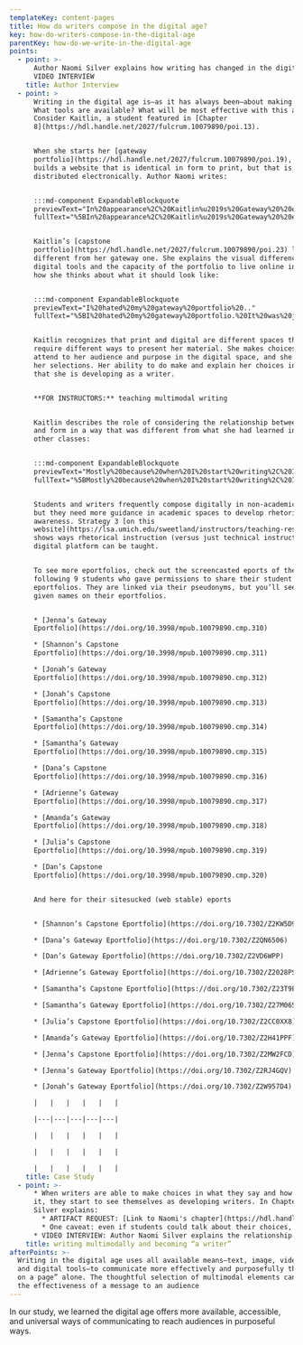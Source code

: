 ```yaml
---
templateKey: content-pages
title: How do writers compose in the digital age?
key: how-do-writers-compose-in-the-digital-age
parentKey: how-do-we-write-in-the-digital-age
points:
  - point: >-
      Author Naomi Silver explains how writing has changed in the digital age:
      VIDEO INTERVIEW
    title: Author Interview
  - point: >
      Writing in the digital age is—as it has always been—about making choices:
      What tools are available? What will be most effective with this audience?
      Consider Kaitlin, a student featured in [Chapter
      8](https://hdl.handle.net/2027/fulcrum.10079890/poi.13).


      When she starts her [gateway
      portfolio](https://hdl.handle.net/2027/fulcrum.10079890/poi.19), she
      builds a website that is identical in form to print, but that is
      distributed electronically. Author Naomi writes:


      :::md-component ExpandableBlockquote
      previewText="In%20appearance%2C%20Kaitlin%u2019s%20Gateway%20%20eportfolio%20%20is%20%20very%20%20similar%20%20to%20%20Madeleine%u2019s%20%20Capstone%20%20eportfolio%20%u2026"
      fullText="%5BIn%20appearance%2C%20Kaitlin%u2019s%20Gateway%20%20eportfolio%20%20is%20%20very%20%20similar%20%20to%20%20Madeleine%u2019s%20%20Capstone%20%20eportfolio%20-%20text-only%20on%20an%20unobtrusive%20background.%20In%20a%20short%20paragraph%20on%20the%20home%20page%2C%20preceding%20the%20description%20of%20the%20artifacts%20I%20quoted%20above%2C%20she%20explains%20this%20look%2C%20writing%2C%20%u2018Welcome%20to%20my%20electronic%20writing%20portfolio%21%20%28see%20figure%208.3%29.%20Despite%20its%20format%2C%20this%20is%20not%20a%20blog.%20Rather%2C%20it%20is%20the%20paperless%2C%20online%20equivalent%20of%20a%20printed%20portfolio%20that%20gives%20you%20samples%20of%20my%20writing%20from%20my%20different%20academic%20concentrations.%u2019%20Here%20Kaitlin%20seems%20to%20be%20offering%20a%20precise%20definition%u2014and%20celebration%u2014of%20%5C%5Ba%5D%20%u2018print%20uploaded%u2019%20digital%20portfolio%2C%20%u2018a%20version%20of%20portfolio%20that%20is%20identical%20in%20form%20to%20the%20print%20but%20that%20is%20distributed%20electronically.%27%5D%28https%3A//hdl.handle.net/2027/fulcrum.10079890/poi.19%29"


      Kaitlin’s [capstone
      portfolio](https://hdl.handle.net/2027/fulcrum.10079890/poi.23) looks very
      different from her gateway one. She explains the visual difference and how
      digital tools and the capacity of the portfolio to live online influences
      how she thinks about what it should look like:


      :::md-component ExpandableBlockquote
      previewText="I%20hated%20my%20gateway%20portfolio%20.."
      fullText="%5BI%20hated%20my%20gateway%20portfolio.%20It%20was%20just%20bland%20and%20boring.%20I%20was%20very%20nervous%20to%20put%20anything%20personal%20on%20it.%20It%20was%20not%20visual.%20It%20was%20just%20a%20bunch%20of%20text%20that%20really%20wasn%u2019t%20broken%20up%20by%20anything.%20It%20wasn%u2019t%20really%20multimedia.%20I%20mean%2C%20there%20were%20links%2C%20but%20just%20in%20the%20text%2C%20like%20here%u2019s%20a%20blue%20word%20here%20and%20there....I%20had%20this%20idea%20that%20it%20really%20needs%20to%20look%20like%20a%20resume%2C%20but%20just%20like%20a%20normal%20paper%20thing%20but%20online%20so%20you%20don%u2019t%20actually%20have%20to%20have%20paper....Whereas%2C%20with%20the%20capstone%20portfolio%2C%20I%20was%20challenging%20myself%20not%20to%20take%20%20paper%20%20and%20%20put%20%20it%20%20online%2C%20%20but%20%20something%20%20that%20%20was%20%20created%20%20online%20%20and%20%20lives%20online.%20The%20content%20was%20made%20for%20that%20form.%20I%20think%20that%20was%20the%20biggest%20difference%20in%20my%20mind.%5D%28https%3A//hdl.handle.net/2027/fulcrum.10079890/poi.20%29"


      Kaitlin recognizes that print and digital are different spaces that
      require different ways to present her material. She makes choices that
      attend to her audience and purpose in the digital space, and she explains
      her selections. Her ability to do make and explain her choices indicates
      that she is developing as a writer.


      **FOR INSTRUCTORS:** teaching multimodal writing


      Kaitlin describes the role of considering the relationship between content
      and form in a way that was different from what she had learned in her
      other classes:


      :::md-component ExpandableBlockquote
      previewText="Mostly%20because%20when%20I%20start%20writing%2C%20I%20usually%20want%20to%20write%20%u2026"
      fullText="%5BMostly%20because%20when%20I%20start%20writing%2C%20I%20usually%20want%20to%20write%20for%20pages%20and%20pages%20and%20pages.%20The%20challenge%20was%20how%20can%20I%20achieve%20the%20same%20effect%20but%20in%20a%20visual%20format%20or%20in%20a%20format%20that%20is%20something%20besides%20a%20printed%208%20x%2011%20piece%20of%20paper%3F%20%u2026%20I%20would%20start%20writing%20for%20paragraphs%2C%20like%20for%20each%20bullet%20point.%20I%20said%2C%20%u2018Okay%2C%20how%20can%20I%20figure%20out%20how%20to%20make%20it%20academic%20but%20at%20the%20same%20time%20not%20go%20on%20for%20pages%3F%u2019%5D%28https%3A//hdl.handle.net/2027/fulcrum.10079890/poi.20%29"


      Students and writers frequently compose digitally in non-academic spaces,
      but they need more guidance in academic spaces to develop rhetorical
      awareness. Strategy 3 [on this
      website](https://lsa.umich.edu/sweetland/instructors/teaching-resources/sequencing-and-scaffolding-assignments.html)
      shows ways rhetorical instruction (versus just technical instruction) on a
      digital platform can be taught.


      To see more eportfolios, check out the screencasted eports of the
      following 9 students who gave permissions to share their student
      eportfolios. They are linked via their pseudonyms, but you’ll see their
      given names on their eportfolios.


      * [Jenna’s Gateway
      Eportfolio](https://doi.org/10.3998/mpub.10079890.cmp.310)

      * [Shannon’s Capstone
      Eportfolio](https://doi.org/10.3998/mpub.10079890.cmp.311)

      * [Jonah’s Gateway
      Eportfolio](https://doi.org/10.3998/mpub.10079890.cmp.312)

      * [Jonah’s Capstone
      Eportfolio](https://doi.org/10.3998/mpub.10079890.cmp.313)

      * [Samantha’s Capstone
      Eportfolio](https://doi.org/10.3998/mpub.10079890.cmp.314)

      * [Samantha’s Gateway
      Eportfolio](https://doi.org/10.3998/mpub.10079890.cmp.315)

      * [Dana’s Capstone
      Eportfolio](https://doi.org/10.3998/mpub.10079890.cmp.316)

      * [Adrienne’s Gateway
      Eportfolio](https://doi.org/10.3998/mpub.10079890.cmp.317)

      * [Amanda’s Gateway
      Eportfolio](https://doi.org/10.3998/mpub.10079890.cmp.318)

      * [Julia’s Capstone
      Eportfolio](https://doi.org/10.3998/mpub.10079890.cmp.319)

      * [Dan’s Capstone
      Eportfolio](https://doi.org/10.3998/mpub.10079890.cmp.320)


      And here for their sitesucked (web stable) eports


      * [Shannon’s Capstone Eportfolio](https://doi.org/10.7302/Z2KW5D9X)

      * [Dana’s Gateway Eportfolio](https://doi.org/10.7302/Z2QN6506)

      * [Dan’s Gateway Eportfolio](https://doi.org/10.7302/Z2VD6WPP)

      * [Adrienne’s Gateway Eportfolio](https://doi.org/10.7302/Z2028PS3)

      * [Samantha’s Capstone Eportfolio](https://doi.org/10.7302/Z23T9FFM)

      * [Samantha’s Gateway Eportfolio](https://doi.org/10.7302/Z27M065W)

      * [Julia’s Capstone Eportfolio](https://doi.org/10.7302/Z2CC0XX8)

      * [Amanda’s Gateway Eportfolio](https://doi.org/10.7302/Z2H41PPF)

      * [Jenna’s Capstone Eportfolio](https://doi.org/10.7302/Z2MW2FCD)

      * [Jenna’s Gateway Eportfolio](https://doi.org/10.7302/Z2RJ4GQV)

      * [Jonah’s Gateway Eportfolio](https://doi.org/10.7302/Z2W957D4)

      |   |   |   |   |   |

      |---|---|---|---|---|

      |   |   |   |   |   |

      |   |   |   |   |   |

      |   |   |   |   |   |
    title: Case Study
  - point: >-
      * When writers are able to make choices in what they say and how they say
      it, they start to see themselves as developing writers. In Chapter 8,
      Silver explains: 
        * ARTIFACT REQUEST: [Link to Naomi's chapter](https://hdl.handle.net/2027/fulcrum.10079890/poi.17) p. 227-228: “In brief, in this analysis, writerly self-identity is found to comprise a new factor in how multimodal writing development becomes observable, such that the most robust development is characterized not only by a composer’s expanded conception of writing, but also their expanded self-perception as a writer. In this broader frame, writers view substance and style as integrally linked, and also view themselves as composers in any mode or medium that enables them best to enact an argument within a given rhetorical situation. However, an additional finding is that development via reflection during eportfolio construction does not necessarily lead to development  in multimodal composition—the two seem to proceed independently” (p. 227-228)
        * One caveat: even if students could talk about their choices, they weren’t necessarily reflected in their portfolios and vice versa. Development is uneven.
      * VIDEO INTERVIEW: Author Naomi Silver explains the relationship.
    title: writing multimodally and becoming “a writer”
afterPoints: >-
  Writing in the digital age uses all available means—text, image, video, sound,
  and digital tools—to communicate more effectively and purposefully than “words
  on a page” alone. The thoughtful selection of multimodal elements can enhance
  the effectiveness of a message to an audience
---
```

In our study, we learned the digital age offers more available, accessible, and universal ways of communicating to reach audiences in purposeful ways.
